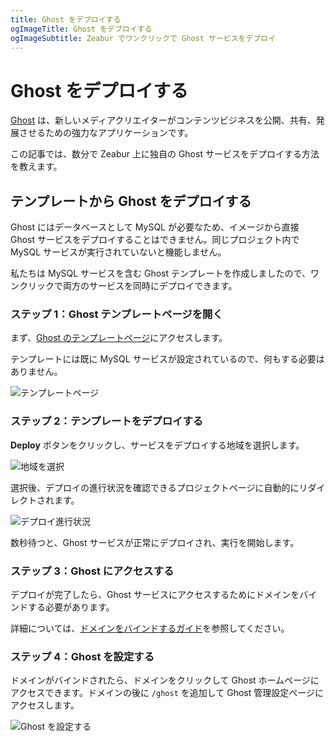 ```yaml
---
title: Ghost をデプロイする
ogImageTitle: Ghost をデプロイする
ogImageSubtitle: Zeabur でワンクリックで Ghost サービスをデプロイ
---
```


# Ghost をデプロイする

[Ghost](https://ghost.org/) は、新しいメディアクリエイターがコンテンツビジネスを公開、共有、発展させるための強力なアプリケーションです。

この記事では、数分で Zeabur 上に独自の Ghost サービスをデプロイする方法を教えます。

## テンプレートから Ghost をデプロイする

Ghost にはデータベースとして MySQL が必要なため、イメージから直接 Ghost サービスをデプロイすることはできません。同じプロジェクト内で MySQL サービスが実行されていないと機能しません。

私たちは MySQL サービスを含む Ghost テンプレートを作成しましたので、ワンクリックで両方のサービスを同時にデプロイできます。

### ステップ 1：Ghost テンプレートページを開く

まず、[Ghost のテンプレートページ](https://https://zeabur.com/templates/SHEU50)にアクセスします。

テンプレートには既に MySQL サービスが設定されているので、何もする必要はありません。

![テンプレートページ](/marketplace/ghost/template.png)

### ステップ 2：テンプレートをデプロイする

**Deploy** ボタンをクリックし、サービスをデプロイする地域を選択します。

![地域を選択](/marketplace/ghost/region.png)

選択後、デプロイの進行状況を確認できるプロジェクトページに自動的にリダイレクトされます。

![デプロイ進行状況](/marketplace/ghost/deployment.png)

数秒待つと、Ghost サービスが正常にデプロイされ、実行を開始します。

### ステップ 3：Ghost にアクセスする

デプロイが完了したら、Ghost サービスにアクセスするためにドメインをバインドする必要があります。

詳細については、[ドメインをバインドするガイド](/deploy/domain-binding)を参照してください。

### ステップ 4：Ghost を設定する

ドメインがバインドされたら、ドメインをクリックして Ghost ホームページにアクセスできます。ドメインの後に `/ghost` を追加して Ghost 管理設定ページにアクセスします。

![Ghost を設定する](/marketplace/ghost/setup.png)
